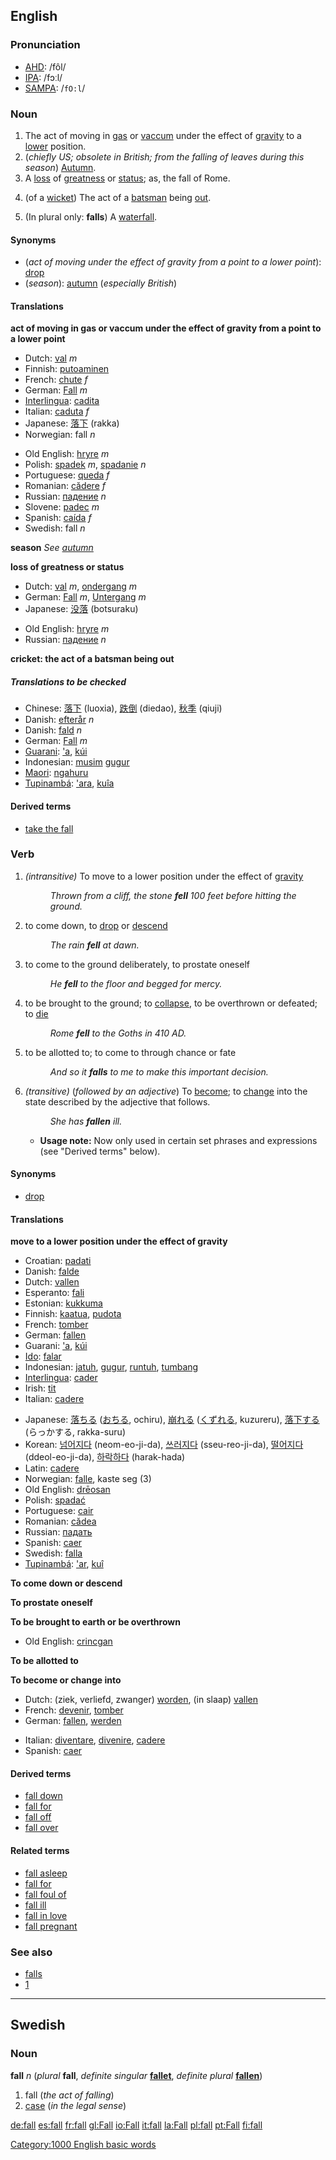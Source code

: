 {{See|Fall}}
==English==

{{rank|copy|opened|purpose|544|fall|pass|doing|note}}

=== Pronunciation ===
*[[AHD]]: /fôl/
*[[IPA]]: /fɔːl/
*[[SAMPA]]: /<tt>fO:l</tt>/

<!-- 
===Etymology===
particularly twisted and interesting.  I'm just documenting the link I found to http://hea-www.harvard.edu/ECT/Words/#fall
-->

===Noun===
{{en-noun|fall|falls}}

#The act of moving in [[gas]] or [[vaccum]] under the effect of [[gravity]] to a [[lower]] position.
#(''chiefly US; obsolete in British; from the falling of leaves during this season'') [[autumn|Autumn]].
#A [[loss]] of [[greatness]] or [[status]]; as, the fall of Rome.
#{{cricket}} (of a [[wicket]]) The act of a [[batsman]] being [[out]].
#(In plural only: '''falls''') A [[waterfall]].

====Synonyms====
*(''act of moving under the effect of gravity from a point to a lower point''): [[drop]]
*(''season''): [[autumn]] (''especially British'')

====Translations====
'''act of moving in gas or vaccum under the effect of gravity from a point to a lower point'''
{{top}}
*Dutch: [[val]] ''m''
*Finnish: [[putoaminen]]
*French: [[chute#French|chute]] ''f''
*German: [[Fall]] ''m''
*[[Interlingua]]: [[cadita]]
*Italian: [[caduta]] ''f''
*Japanese: [[落下]] (rakka)
*Norwegian: fall ''n''
{{mid}}
*Old English: [[hryre]] ''m''
*Polish: [[spadek]] ''m'', [[spadanie]] ''n''
*Portuguese: [[queda]] ''f''
*Romanian: [[cădere]] ''f''
*Russian: [[падение]] ''n''
*Slovene: [[padec]] ''m''
*Spanish: [[caída]] ''f''
*Swedish: fall ''n''
{{bottom}}

'''season'''
''See [[autumn]]''

'''loss of greatness or status'''
{{top}}
*Dutch: [[val]] ''m'', [[ondergang]] ''m''
*German: [[Fall]] ''m'', [[Untergang]] ''m''
*Japanese: [[没落]] (botsuraku)
{{mid}}
*Old English: [[hryre]] ''m''
*Russian: [[падение]] ''n'' 
{{bottom}}

'''cricket: the act of a batsman being out'''
{{top}}
{{mid}}
{{bottom}}

=====Translations to be checked=====
<!--Remove this section once all of the translations below have been moved into the tables above.-->
{{checktrans}}

*Chinese: [[落下]] (luoxia), [[跌倒]] (diedao), [[秋季]] (qiuji)
*Danish: [[efterår]] ''n''
*Danish: [[fald]] ''n''
*German: [[Fall]] ''m''
*[[Guarani]]: [['a]], [[kúi]]
*Indonesian: [[musim]] [[gugur]]
*[[Maori]]: [[ngahuru]]
*[[Tupinambá]]: [['ara]], [[kuîa]]

====Derived terms====
*[[take the fall]]

===Verb===
{{irregverb|'''to fall'''|'''[[falls]]'''|'''[[fell]]'''|'''[[fallen]]'''|'''[[falling]]'''}}

#''(intransitive)'' To move to a lower position under the effect of [[gravity]]
#:''Thrown from a cliff, the stone '''fell''' 100 feet before hitting the ground.''
# to come down, to [[drop]] or [[descend]]
#:''The rain '''fell''' at dawn.''
# to come to the ground deliberately, to prostate oneself
#:''He '''fell''' to the floor and begged for mercy.''
# to be brought to the ground; to [[collapse]], to be overthrown or defeated; to [[die]]
#:''Rome '''fell''' to the Goths in 410 AD.''
# to be allotted to; to come to through chance or fate
#:''And so it '''falls''' to me to make this important decision.''
#''(transitive)'' (''followed by an adjective'') To [[become]]; to [[change]] into the state described by the adjective that follows.
#:''She has '''fallen''' ill.''
#*'''Usage note:''' Now only used in certain set phrases and expressions (see "Derived terms" below).


==== Synonyms ====
*[[drop]]

====Translations====
'''move to a lower position under the effect of gravity'''
{{top}}
*Croatian: [[padati]]
*Danish: [[falde]]
*Dutch: [[vallen]]
*Esperanto: [[fali]]
*Estonian: [[kukkuma]]
*Finnish: [[kaatua]], [[pudota]]
*French: [[tomber]]
*German: [[fallen]]
*Guarani: [['a]], [[kúi]]
*[[Ido]]: [[falar]]
*Indonesian: [[jatuh]], [[gugur]], [[runtuh]], [[tumbang]]
*[[Interlingua]]: [[cader]]
*Irish: [[tit#Irish|tit]]
*Italian: [[cadere]]
{{mid}}
*Japanese: [[落ちる]] ([[おちる]], ochiru), [[崩れる]] ([[くずれる]], kuzureru), [[落下]]する (らっかする, rakka-suru)
*Korean: [[넘어지다]] (neom-eo-ji-da), [[쓰러지다]] (sseu-reo-ji-da), [[떨어지다]] (ddeol-eo-ji-da), [[하락하다]] (harak-hada)
*Latin: [[cadere]]
*Norwegian: [[falle]], kaste seg (3)
*Old English: [[dreosan|drēosan]]
*Polish: [[spadać]]
*Portuguese: [[cair]]
*Romanian: [[cădea]]
*Russian: [[падать]]
*Spanish: [[caer]]
*Swedish: [[falla]]
*[[Tupinambá]]: [['ar]], [[kuî]]
{{bottom}}

'''To come down or descend'''

'''To prostate oneself'''

'''To be brought to earth or be overthrown'''
*Old English: [[crincgan]]

'''To be allotted to'''

'''To become or change into'''
{{top}}
*Dutch: (ziek, verliefd, zwanger) [[worden]], (in slaap) [[vallen]]
*French: [[devenir]], [[tomber]]
*German: [[fallen]], [[werden]]
{{mid}}
*Italian: [[diventare]], [[divenire]], [[cadere]]
*Spanish: [[caer]]
{{bottom}}

====Derived terms====
*[[fall down]]
*[[fall for]]
*[[fall off]]
*[[fall over]]

====Related terms====
*[[fall asleep]]
*[[fall for]]
*[[fall foul of]]
*[[fall ill]]
*[[fall in love]]
*[[fall pregnant]]

===See also===
*[[falls]]<!--waterfall-->
*[http://hea-www.harvard.edu/ECT/Words/#fall]

----
==Swedish==
===Noun===
'''fall''' ''n'' (''plural'' '''fall''', ''definite singular'' '''[[fallet]]''', ''definite plural'' '''[[fallen#Swedish|fallen]]''')

#fall (''the act of falling'')<!-- (From the verb ([[att]]) [[falla]], (to) fall.)-->
#[[case]] (''in the legal sense'')<!--, something the [[police]], a [[court]] or a [[detective]] might be working on.-->
<!-- does "fall" have a meaning of it own in this case?  # In the word [[vattenfall]], which means [[waterfall]]. -->

[[Category:1000 English basic words]]

[[de:fall]]
[[es:fall]]
[[fr:fall]]
[[gl:Fall]]
[[io:Fall]]
[[it:fall]]
[[la:Fall]]
[[pl:fall]]
[[pt:Fall]]
[[fi:fall]]